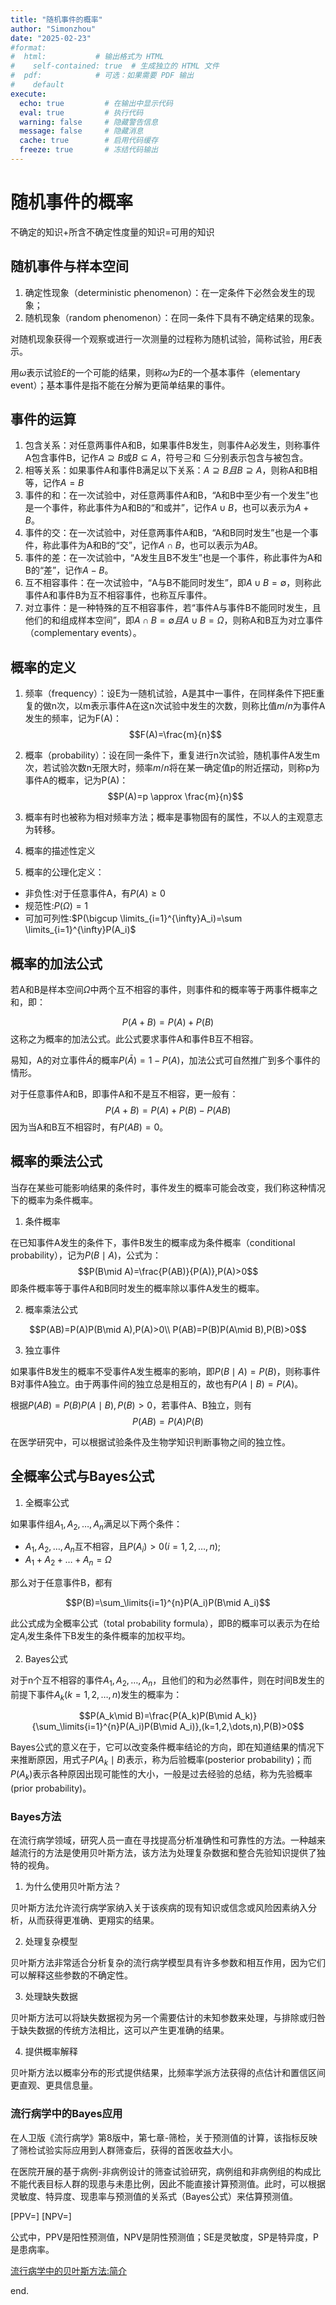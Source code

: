 ```yaml
---
title: "随机事件的概率"
author: "Simonzhou"
date: "2025-02-23"
#format: 
#  html:           # 输出格式为 HTML
#    self-contained: true  # 生成独立的 HTML 文件
#  pdf:            # 可选：如果需要 PDF 输出
#    default
execute:
  echo: true         # 在输出中显示代码
  eval: true         # 执行代码
  warning: false     # 隐藏警告信息
  message: false     # 隐藏消息
  cache: true        # 启用代码缓存
  freeze: true       # 冻结代码输出
---
```


# 随机事件的概率

不确定的知识+所含不确定性度量的知识=可用的知识

## 随机事件与样本空间

1.  确定性现象（deterministic phenomenon）：在一定条件下必然会发生的现象；
2.  随机现象（random phenomenon）：在同一条件下具有不确定结果的现象。

对随机现象获得一个观察或进行一次测量的过程称为随机试验，简称试验，用$E$表示。

用$\omega$表示试验$E$的一个可能的结果，则称$\omega$为$E$的一个基本事件（elementary event）；基本事件是指不能在分解为更简单结果的事件。

## 事件的运算

1.  包含关系：对任意两事件A和B，如果事件B发生，则事件A必发生，则称事件A包含事件B，记作$A\supseteq B$或$B\subseteq A$，符号$\supseteq$和 $\subseteq$分别表示包含与被包含。
2.  相等关系：如果事件A和事件B满足以下关系：$A\supseteq B 且B\supseteq A$，则称A和B相等，记作$A=B$
3.  事件的和：在一次试验中，对任意两事件A和B，“A和B中至少有一个发生”也是一个事件，称此事件为A和B的“和或并”，记作$A\cup B$，也可以表示为$A+B$。
4.  事件的交：在一次试验中，对任意两事件A和B，“A和B同时发生”也是一个事件，称此事件为A和B的“交”，记作$A\cap B$，也可以表示为$AB$。
5.  事件的差：在一次试验中，“A发生且B不发生”也是一个事件，称此事件为A和B的“差”，记作$A-B$。
6.  互不相容事件：在一次试验中，“A与B不能同时发生”，即$A\cup B=\emptyset$，则称此事件A和事件B为互不相容事件，也称互斥事件。
7.  对立事件：是一种特殊的互不相容事件，若“事件A与事件B不能同时发生，且他们的和组成样本空间”，即$A\cap B=\emptyset 且A\cup B=\Omega$，则称A和B互为对立事件（complementary events）。

## 概率的定义

1.  频率（frequency）：设E为一随机试验，A是其中一事件，在同样条件下把E重复的做n次，以m表示事件A在这n次试验中发生的次数，则称比值$m/n$为事件A发生的频率，记为F(A)： $$F(A)=\frac{m}{n}$$

2.  概率（probability）：设在同一条件下，重复进行n次试验，随机事件A发生m次，若试验次数n无限大时，频率$m/n$将在某一确定值p的附近摆动，则称p为事件A的概率，记为P(A)： $$P(A)=p \approx \frac{m}{n}$$

3.  概率有时也被称为相对频率方法；概率是事物固有的属性，不以人的主观意志为转移。

4.  概率的描述性定义

5.  概率的公理化定义：

-   非负性:对于任意事件A，有$P(A)\geq 0$
-   规范性:$P(\Omega)=1$
-   可加可列性:$P(\bigcup \limits_{i=1}^{\infty}A_i)=\sum \limits_{i=1}^{\infty}P(A_i)$

## 概率的加法公式

若A和B是样本空间$\Omega$中两个互不相容的事件，则事件和的概率等于两事件概率之和，即：

$$P(A+B)=P(A)+P(B)$$ 这称之为概率的加法公式。此公式要求事件A和事件B互不相容。

易知，A的对立事件$\bar A$的概率$P(\bar A)=1-P(A)$，加法公式可自然推广到多个事件的情形。

对于任意事件A和B，即事件A和不是互不相容，更一般有： $$P(A+B)=P(A)+P(B)-P(AB)$$ 因为当A和B互不相容时，有$P(AB)=0$。

## 概率的乘法公式

当存在某些可能影响结果的条件时，事件发生的概率可能会改变，我们称这种情况下的概率为条件概率。

1.  条件概率

在已知事件A发生的条件下，事件B发生的概率成为条件概率（conditional probability），记为$P(B\mid A)$，公式为： $$P(B\mid A)=\frac{P(AB)}{P(A)},P(A)>0$$ 即条件概率等于事件A和B同时发生的概率除以事件A发生的概率。

2.  概率乘法公式

$$P(AB)=P(A)P(B\mid A),P(A)>0\\
P(AB)=P(B)P(A\mid B),P(B)>0$$

3.  独立事件

如果事件B发生的概率不受事件A发生概率的影响，即$P(B\mid A)=P(B)$，则称事件B对事件A独立。由于两事件间的独立总是相互的，故也有$P(A\mid B)=P(A)$。

根据$P(AB)=P(B)P(A\mid B),P(B)>0$，若事件A、B独立，则有 $$P(AB)=P(A)P(B)$$

在医学研究中，可以根据试验条件及生物学知识判断事物之间的独立性。

## 全概率公式与Bayes公式

1.  全概率公式

如果事件组$A_1,A_2,\dots,A_n$满足以下两个条件：

-   $A_1,A_2,\dots,A_n$互不相容，且$P(A_i)>0(i=1,2,\dots,n)$;
-   $A_1+A_2+\dots+A_n=\Omega$

那么对于任意事件B，都有

$$P(B)=\sum_\limits{i=1}^{n}P(A_i)P(B\mid A_i)$$

此公式成为全概率公式（total probability formula），即B的概率可以表示为在给定$A_i$发生条件下B发生的条件概率的加权平均。

2.  Bayes公式

对于n个互不相容的事件$A_1,A_2,\dots,A_n$，且他们的和为必然事件，则在时间B发生的前提下事件$A_k(k=1,2,\dots,n)$发生的概率为：

$$P(A_k\mid B)=\frac{P(A_k)P(B\mid A_k)}{\sum_\limits{i=1}^{n}P(A_i)P(B\mid A_i)},(k=1,2,\dots,n),P(B)>0$$

Bayes公式的意义在于，它可以改变条件概率结论的方向，即在知道结果的情况下来推断原因，用式子$P(A_k\mid B)$表示，称为后验概率(posterior probability)；而$P(A_k)$表示各种原因出现可能性的大小，一般是过去经验的总结，称为先验概率(prior probability)。

### Bayes方法

在流行病学领域，研究人员一直在寻找提高分析准确性和可靠性的方法。一种越来越流行的方法是使用贝叶斯方法，该方法为处理复杂数据和整合先验知识提供了独特的视角。

1.  为什么使用贝叶斯方法？

贝叶斯方法允许流行病学家纳入关于该疾病的现有知识或信念或风险因素纳入分析，从而获得更准确、更翔实的结果。

2.  处理复杂模型

贝叶斯方法非常适合分析复杂的流行病学模型具有许多参数和相互作用，因为它们可以解释这些参数的不确定性。

3.  处理缺失数据

贝叶斯方法可以将缺失数据视为另一个需要估计的未知参数来处理，与排除或归咎于缺失数据的传统方法相比，这可以产生更准确的结果。

4.  提供概率解释

贝叶斯方法以概率分布的形式提供结果，比频率学派方法获得的点估计和置信区间更直观、更具信息量。

### 流行病学中的Bayes应用

在人卫版《流行病学》第8版中，第七章-筛检，关于预测值的计算，该指标反映了筛检试验实际应用到人群筛查后，获得的首医收益大小。

在医院开展的基于病例-非病例设计的筛查试验研究，病例组和非病例组的构成比不能代表目标人群的现患与未患比例，因此不能直接计算预测值。此时，可以根据灵敏度、特异度、现患率与预测值的关系式（Bayes公式）来估算预测值。

\[PPV=\frac{SE\times P}{SE\times P+(1-P)(1-SP)}\] \[NPV=\frac{SP\times (1-P)}{SP\times (1-P)+(1-SE)\times P}\]

公式中，PPV是阳性预测值，NPV是阴性预测值；SE是灵敏度，SP是特异度，P是患病率。

[流行病学中的贝叶斯方法:简介](https://www.editverse.com/zh-CN/%E6%B5%81%E8%A1%8C%E7%97%85%E5%AD%A6%E4%B8%AD%E7%9A%84%E8%B4%9D%E5%8F%B6%E6%96%AF%E6%96%B9%E6%B3%95%E7%AE%80%E4%BB%8B/)

end.